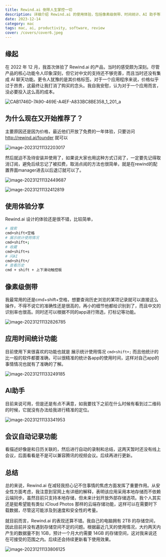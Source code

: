 ```yaml
---
title: Rewind.ai 倒带人生掌控一切
description: 详细介绍 Rewind.ai 的使用体验，包括像素级倒带、时间统计、AI 助手等功能的实际应用
date: 2023-12-14
category: mac
tags: mac, ai, productivity, software, review
cover: /covers/cover6.jpeg
---
```


## 缘起

在 2022 年 12 月，我首次体验了 Rewind.ai 的产品，当时的感受颇为深刻。尽管产品的核心功能令人印象深刻，但它对中文的支持还不够完善，而且当时还没有集成 AI 聊天功能。更令人犹豫的是其价格标签。对于一个应用程序来说，价格似乎过于昂贵，这最终让我打消了购买的念头。我自我安慰，认为对于一个应用而言，没必要投入这么高的成本。

![CAB1746D-7A90-469E-A4EF-A833BC8BE358_1_201_a](http://qiniu.v2ex.com.cn/upload2022/202312111319203.jpeg)

##  为什么现在又开始推荐了？

主要原因还是因为价格，最近他们开放了免费的一年体验，只要访问 http://rewind.ai/founder 就可以

![image-20231211132203017](http://qiniu.v2ex.com.cn/upload2022/202312111322051.png)

然后就迫不及待安装并使用了，如果说大家也用这种方式订阅了，一定要先记得取消订阅，避免后续忘记了被扣费，取消点阅的方法也很简单，就是在rewind的配置界面manager进去以后退订就可以了。

![image-20231211132449687](http://qiniu.v2ex.com.cn/upload2022/202312111324718.png)

![image-20231211132412819](http://qiniu.v2ex.com.cn/upload2022/202312111324845.png)

## 使用体验分享

Rewind.ai 设计的体验还是很不错，比较简单，

```sh
# 搜索
cmd+shift+空格
# 展示统计使用情况
cmd+shift+;
# 收藏
cmd+shift+s
# 问AI
cmd+shift+/
# 查看历史
cmd + shift + 上下滑动触控板
```

## 像素级倒带

我最常用的还是cmd+shift+空格，想要查询历史浏览的某项记录就可以直接这么操作，不得不说它的准确性还是很高的，再小的细节他都给识别到了，而且中文的识别率也很高。同时还可以根据不同的app进行筛选，打标记等功能。

![image-20231211132826785](http://qiniu.v2ex.com.cn/upload2022/202312111328820.png)

## 应用时间统计功能

目前使用下来很喜欢的功能也就是 展示统计使用情况 `cmd+shift+;`  而且他统计的比一般的软件都要准确，可以很精准的统计各app的使用时间，这样对自己app的事情情况也就有了准确的了解。

![image-20231211133249185](http://qiniu.v2ex.com.cn/upload2022/202312111332223.png)

##  AI助手

目前来说可用，但是还是有点不满意，如我要找下之前在什么时候有看到过二维码的时候，它就没有办法给我进行精准的定位。

![image-20231211133341953](http://qiniu.v2ex.com.cn/upload2022/202312111333981.png)

## 会议自动记录功能

看描述好像是和日历关联的，然后进行自动的录制和总结，这两天暂时还没有线上会议，后面看看是不是可以兼容腾讯的视频会议。后续再进行更新。

## 总结

总的来说，Rewind.ai 在减轻我担心记不住事情的焦虑方面发挥了重要作用。从安全性方面考虑，我注意到官网上有详细的解释，表明该应用采用本地存储而不依赖云端同步。虽然目前只支持本地存储，但未来计划开放外部存储选项。我个人其实还是挺希望能有类似 iCloud Photos 那样的云端存储功能，这样可以在需要时下载数据，尽管这可能涉及到速度和安全性的考量。

就目前而言，Rewind.ai 的表现还算不错。我自己的电脑拥有 2TB 的存储空间，因此目前并没有遇到存储空间不足的问题。根据最近几天的使用情况，大约两天内产生的数据量不到 1GB，预计一个月大约需要 14GB 的存储空间，这对我来说还在可接受的范围之内。后续还会持续更新看下使用效果。

![image-20231211133806125](http://qiniu.v2ex.com.cn/upload2022/202312111338164.png) 